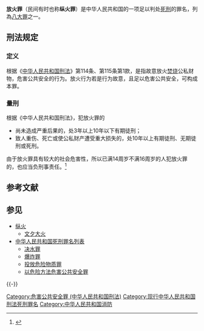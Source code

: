 {{globalize|time=2013-11-04T01:17:10+00:00}}
'''放火罪'''（民间有时也称'''纵火罪'''）是中华人民共和国的一项足以判处[[死刑|死刑]]的罪名，列為[[八大罪|八大罪]]之一。

== 刑法规定 ==
=== 定义 ===
根据《[[中华人民共和国刑法|中华人民共和国刑法]]》第114条、第115条第1款，是指故意放火[[焚烧|焚烧]]公私财物，危害公共安全的行为。放火行为若是行为故意，且足以危害公共安全，可构成本罪。

=== 量刑 ===
根据《中华人民共和国刑法》，犯放火罪的
*尚未造成严重后果的，处3年以上10年以下有期徒刑；
*致人重伤、死亡或使公私财产遭受重大损失的，处10年以上有期徒刑、无期徒刑或死刑。

由于放火罪具有较大的社会危害性，所以已满14周岁不满16周岁的人犯放火罪的，也应当负刑事责任。<ref>{{cite web |url = http://www.hicourt.gov.cn/xingsh/xingsh_list.asp?id=2 |title = 放火罪 |publisher = 天涯法律网 |accessdate = 2013-11-03 |archive-url = https://web.archive.org/web/20130824225041/http://www.hicourt.gov.cn/xingsh/xingsh_list.asp?id=2 |archive-date = 2013-08-24 |dead-url = yes }}</ref>

== 参考文献 ==
{{Reflist}}

== 参见 ==
{{Portal|法律|中华人民共和国}}
* [[纵火|纵火]] 
** [[文夕大火|文夕大火]]
* [[中华人民共和国死刑罪名列表|中华人民共和国死刑罪名列表]]
** [[决水罪|决水罪]]
** [[爆炸罪|爆炸罪]]
** [[投放危险物质罪|投放危险物质罪]]
** [[以危险方法危害公共安全罪|以危险方法危害公共安全罪]]

{{-}}
{{中华人民共和国刑法罪名}}
{{中华人民共和国死刑|罪名}}

[[Category:危害公共安全罪_(中华人民共和国刑法)|Category:危害公共安全罪 (中华人民共和国刑法)]]
[[Category:现行中华人民共和国刑法死刑罪名|Category:现行中华人民共和国刑法死刑罪名]]
[[Category:中华人民共和国消防|Category:中华人民共和国消防]]
